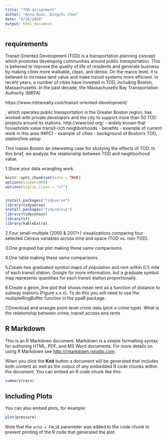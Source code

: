```yaml
---
title: "TOD-assignment"
author: "Anna Duan, Bingchu Chen"
date: "9/20/2020"
output: html_document
---
```

## requirements

Transit Oriented Development (TOD) is a transportation planning concept which promotes
developing communities around public transportation. This is believed to improve the 
quality of life of residents and generate business by making cities more walkable, clean, and dense. On the macro level, it is believed to increase land value
and make transit systems more efficient. In recent years, a number of cities have invested in TOD, including Boston, Massachusetts. In the past decade, the Massachusetts
Bay Transportation Authority (MBTA)

https://www.mbtarealty.com/transit-oriented-development/

, which operates public transportation in the 
Greater Boston region, has worked with private developers and the city to support
more than 50 TOD projects around its stations. 
http://www.tod.org/
- widely known that households value transit-rich neighborhoods
  - benefits
  - example of current work in this area (MPC)
  - example of cities
  - background of Boston's TOD, station/line setup
  
  This makes Boston an interesting case for studying the effects of TOD. In this 
  brief, we analyze the relationship between TOD and neighborhood value. 


1.Show your data wrangling work.
```r
knitr::opts_chunk$set(echo = TRUE)
options(scipen=999)
options(tigris_class = "sf")


install.packages("tidyverse")
library(tidyverse)
install.packages("tidycensus")
library(tidycensus)
library(sf)
library(kableExtra)

```

2.Four small-multiple (2000 & 2017+) visualizations comparing four selected Census variables across time and space (TOD vs. non-TOD).


3.One grouped bar plot making these same comparisons.


4.One table making these same comparisons.


5.Create two graduated symbol maps of population and rent within 0.5 mile of each transit station. Google for more information, but a graduate symbol map represents quantities for each transit station proportionally.

6.Create a geom_line plot that shows mean rent as a function of distance to subway stations (Figure x.x.x). To do this you will need to use the multipleRingBuffer function in the ppaR package.


7.Download and wrangle point-level crime data (pick a crime type). What is the relationship between crime, transit access and rents



## R Markdown

This is an R Markdown document. Markdown is a simple formatting syntax for authoring HTML, PDF, and MS Word documents. For more details on using R Markdown see <http://rmarkdown.rstudio.com>.

When you click the **Knit** button a document will be generated that includes both content as well as the output of any embedded R code chunks within the document. You can embed an R code chunk like this:

```r
summary(cars)
```

## Including Plots

You can also embed plots, for example:

```r
plot(pressure)
```

Note that the `echo = FALSE` parameter was added to the code chunk to prevent printing of the R code that generated the plot.
